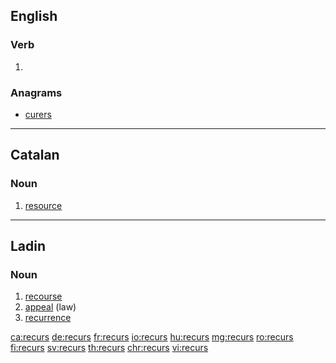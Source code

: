 ==English==

===Verb===
{{head|en|verb form}}

# {{en-third-person singular of|recur}}

===Anagrams===
* [[curers#English|curers]]
----
==Catalan==

===Noun===
{{ca-noun|m}}

# [[resource]]
----
==Ladin==

===Noun===
{{lld-noun|m|recursc}}

# [[recourse]]
# [[appeal]] (law)
# [[recurrence]]

[[ca:recurs]]
[[de:recurs]]
[[fr:recurs]]
[[io:recurs]]
[[hu:recurs]]
[[mg:recurs]]
[[ro:recurs]]
[[fi:recurs]]
[[sv:recurs]]
[[th:recurs]]
[[chr:recurs]]
[[vi:recurs]]